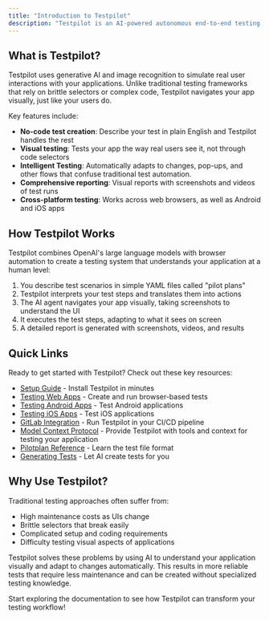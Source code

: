 ```yaml
---
title: "Introduction to Testpilot"
description: "Testpilot is an AI-powered autonomous end-to-end testing agent that simplifies and enhances software quality assurance. It automatically creates, maintains, and executes resilient tests without human intervention, helping you ensure your applications work as expected."
---
```


## What is Testpilot?[​](#what-is-testpilot "Direct link to What is Testpilot?")

Testpilot uses generative AI and image recognition to simulate real user interactions with your applications. Unlike traditional testing frameworks that rely on brittle selectors or complex code, Testpilot navigates your app visually, just like your users do.

Key features include:

- **No-code test creation**: Describe your test in plain English and Testpilot handles the rest
- **Visual testing**: Tests your app the way real users see it, not through code selectors
- **Intelligent Testing**: Automatically adapts to changes, pop-ups, and other flows that confuse traditional test automation.
- **Comprehensive reporting**: Visual reports with screenshots and videos of test runs
- **Cross-platform testing**: Works across web browsers, as well as Android and iOS apps

## How Testpilot Works[​](#how-testpilot-works "Direct link to How Testpilot Works")

Testpilot combines OpenAI's large language models with browser automation to create a testing system that understands your application at a human level:

1. You describe test scenarios in simple YAML files called "pilot plans"
2. Testpilot interprets your test steps and translates them into actions
3. The AI agent navigates your app visually, taking screenshots to understand the UI
4. It executes the test steps, adapting to what it sees on screen
5. A detailed report is generated with screenshots, videos, and results

## Quick Links[​](#quick-links "Direct link to Quick Links")

Ready to get started with Testpilot? Check out these key resources:

- [Setup Guide](/testpilot/docs/getting_started/setup) - Install Testpilot in minutes
- [Testing Web Apps](/testpilot/docs/getting_started/running_tests) - Create and run browser-based tests
- [Testing Android Apps](/testpilot/docs/getting_started/running_tests_android) - Test Android applications
- [Testing iOS Apps](/testpilot/docs/getting_started/running_tests_ios) - Test iOS applications
- [GitLab Integration](/testpilot/docs/gitlab) - Run Testpilot in your CI/CD pipeline
- [Model Context Protocol](/testpilot/docs/getting_started/mcp) - Provide Testpilot with tools and context for testing your application
- [Pilotplan Reference](/testpilot/docs/pilotfile-spec) - Learn the test file format
- [Generating Tests](/testpilot/docs/getting_started/generating_tests) - Let AI create tests for you

## Why Use Testpilot?[​](#why-use-testpilot "Direct link to Why Use Testpilot?")

Traditional testing approaches often suffer from:

- High maintenance costs as UIs change
- Brittle selectors that break easily
- Complicated setup and coding requirements
- Difficulty testing visual aspects of applications

Testpilot solves these problems by using AI to understand your application visually and adapt to changes automatically. This results in more reliable tests that require less maintenance and can be created without specialized testing knowledge.

Start exploring the documentation to see how Testpilot can transform your testing workflow!
